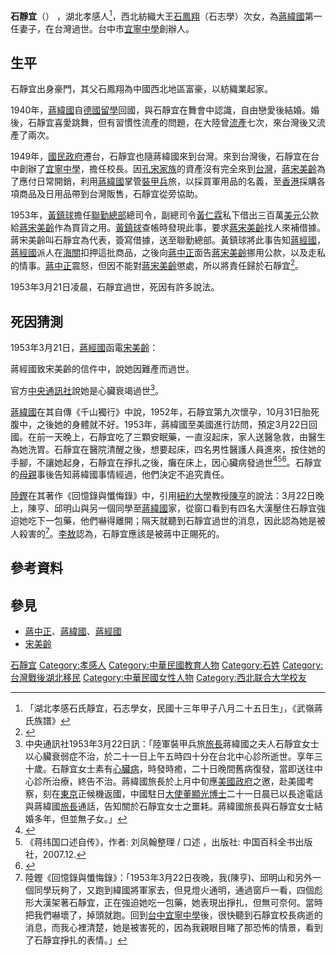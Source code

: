 '''石靜宜'''（{{bd|1924年|9月23日|1953年|3月22日|}}） ，湖北孝感人<ref>「湖北孝感石氏靜宜，石志學女，民國十三年甲子八月二十五日生」，《武嶺蔣氏族譜》</ref>，西北紡織大王[[石鳳翔|石鳳翔]]（石志學）次女，為[[蔣緯國|蔣緯國]]第一任妻子，在台灣過世。台中市[[宜寧中學|宜寧中學]]創辦人。

==生平 ==
石靜宜出身豪門，其父石鳳翔為中國西北地區富豪，以紡織業起家。

1940年，[[蔣緯國|蔣緯國]]自[[德國|德國]][[留學|留學]]回國，與石靜宜在舞會中認識，自由戀愛後結婚。婚後，石靜宜喜愛跳舞，但有習慣性流產的問題，在大陸曾[[流產|流產]]七次，來台灣後又流產了兩次。

1949年，[[國民政府|國民政府]]遷台，石靜宜也隨蔣緯國來到台灣。來到台灣後，石靜宜在台中創辦了[[宜寧中學|宜寧中學]]，擔任校長。因[[孔宋家族|孔宋家族]]的資產沒有完全來到[[台灣|台灣]]，[[蔣宋美齡|蔣宋美齡]]為了應付日常開銷，利用[[蔣緯國|蔣緯國]]掌管[[裝甲兵|裝甲兵]]旅，以採買軍用品的名義，至[[香港|香港]]採購各項商品及日用品帶到台灣販售，石靜宜從旁協助。

1953年，[[黃鎮球|黃鎮球]]擔任[[聯勤總部|聯勤總部]]總司令，副總司令[[黃仁霖|黃仁霖]]私下借出三百萬[[美元|美元]]公款給[[蔣宋美齡|蔣宋美齡]]作為買貨之用。[[黃鎮球|黃鎮球]]查帳時發現此事，要求[[蔣宋美齡|蔣宋美齡]]找人來補借據。蔣宋美齡叫石靜宜為代表，簽寫借據，送至聯勤總部。黃鎮球將此事告知[[蔣經國|蔣經國]]，[[蔣經國|蔣經國]]派人在[[海關|海關]]扣押這批商品，之後向[[蔣中正|蔣中正]]面告[[蔣宋美齡|蔣宋美齡]]挪用公款，以及走私的情事。[[蔣中正|蔣中正]]震怒，但因不能對[[蔣宋美齡|蔣宋美齡]]懲處，所以將責任歸於石靜宜<ref>{{cite web|url=http://book.people.com.cn/n/2012/1114/c69360-19575679.html|title=蒋纬国首位妻子离奇去世内幕 传为蒋介石下令赐死|author=赵宏|publisher=[[光明日報|光明日報]]社|date=2012-11-14|work=[[光明网_(中国)|光明網]]|accessdate=2014-10-02|archive-date=2016-03-04|archive-url=https://web.archive.org/web/20160304074728/http://book.people.com.cn/n/2012/1114/c69360-19575679.html|dead-url=no}}</ref>。

1953年3月21日凌晨，石靜宜過世，死因有許多說法。

== 死因猜測 ==
1953年3月21日，[[蔣經國|蔣經國]]函電[[宋美齡|宋美齡]]：
{{quote|
「……靜宜於馬(二十一日)晨病故兒經國謹聞寅馬」<ref name=電上 >《蔣經國書信集——與宋美齡往來函電》(上)，周美華、蕭李居編，台北「[[國史館|國史館]]」出版，2009年</ref>{{rp|160}}
}}

蔣經國致宋美齡的信件中，說她因難產而過世。

官方[[中央通訊社|中央通訊社]]說她是心臟衰竭過世<ref>中央通訊社1953年3月22日訊：「陸軍裝甲兵旅[[旅長|旅長]]蔣緯國之夫人石靜宜女士以心臟衰弱症不治，於二十一日上午五時四十分在台北中心診所逝世。享年三十歲。石靜宜女士素有[[心臟病|心臟病]]，時發時癒，二十日晚間舊病復發，當即送往中心診所治療，終告不治。蔣緯國旅長於上月中旬應[[美國政府|美國政府]]之邀，赴美國考察，刻在[[東京|東京]]正候機返國，中國駐日[[大使|大使]][[董顯光|董顯光]][[博士|博士]]二十一日晨已以長途電話與蔣緯國[[旅長|旅長]]通話，告知關於石靜宜女士之噩耗。蔣緯國旅長與石靜宜女士結婚多年，但並無子女。」</ref>。

[[蔣緯國|蔣緯國]]在其自傳《千山獨行》中說，1952年，石靜宜第九次懷孕，10月31日胎死腹中，之後她的身體就不好。1953年，蔣緯國至美國進行訪問，預定3月22日回國。在前一天晚上，石靜宜吃了三顆安眠藥，一直沒起床，家人送醫急救，由醫生為她洗胃。石靜宜在醫院清醒之後，想要起床，四名男性醫護人員進來，按住她的手腳，不讓她起身，石靜宜在掙扎之後，癱在床上，因心臟病發過世<ref name=>{{Cite web |url=http://book.people.com.cn/n/2012/1114/c69360-19575679.html |title=存档副本 |accessdate=2014-10-02 |archive-date=2016-03-04 |archive-url=https://web.archive.org/web/20160304074728/http://book.people.com.cn/n/2012/1114/c69360-19575679.html |dead-url=no }}</ref><ref>《蒋纬国口述自传》，作者: 刘凤翰整理 / 口述 ，出版社: 中国百科全书出版社，2007.12.</ref><ref>{{cite news|url=http://theme.udn.com/theme/story/6616/222361|title=元配石靜宜之死 緯國不曾懷疑|publisher=[[聯合報|聯合報]]|date=2012-05-29|author=汪士淳|accessdate=2015-09-05|archive-date=2016-11-22|archive-url=https://web.archive.org/web/20161122160346/http://theme.udn.com/theme/story/6616/222361|dead-url=no}}</ref>。石靜宜的[[母親|母親]]事後告知蔣緯國事情經過，他們決定不追究責任。

[[陸鏗|陸鏗]]在其著作《回憶錄與懺悔錄》中，引用[[紐約大學|紐約大學]]教授[[陳亨|陳亨]]的說法：3月22日晚上，陳亨、邱明山與另一個同學至[[蔣緯國|蔣緯國]]家，從窗口看到有四名大漢壓住石靜宜強迫她吃下一包藥，他們嚇得離開；隔天就聽到石靜宜過世的消息，因此認為她是被人殺害的<ref>陸鏗《回憶錄與懺悔錄》：「1953年3月22日夜晚，我(陳亨)、邱明山和另外一個同學玩夠了，又跑到緯國將軍家去，但見燈火通明，通過窗戶一看，四個彪形大漢架著石靜宜，正在強迫她吃一包藥，她表現出掙扎，但無可奈何。當時把我們嚇壞了，掉頭就跑。回到[[台中|台中]][[宜寧中學|宜寧中學]]後，很快聽到石靜宜校長病逝的消息，而我心裡清楚，她是被害死的，因為我親眼目睹了那恐怖的情景，看到了石靜宜掙扎的表情。」</ref>。[[李敖|李敖]]認為，石靜宜應該是被蔣中正賜死的。

== 參考資料 ==
{{reflist|2}}

== 參見 ==
* [[蔣中正|蔣中正]]、[[蔣緯國|蔣緯國]]、[[蔣經國|蔣經國]]
* [[宋美齡|宋美齡]]

[[Category:蔣緯國家族|石靜宜]]
[[Category:孝感人|Category:孝感人]]
[[Category:中華民國教育人物|Category:中華民國教育人物]]
[[Category:石姓|Category:石姓]]
[[Category:台灣戰後湖北移民|Category:台灣戰後湖北移民]]
[[Category:中華民國女性人物|Category:中華民國女性人物]]
[[Category:西北联合大学校友|Category:西北联合大学校友]]